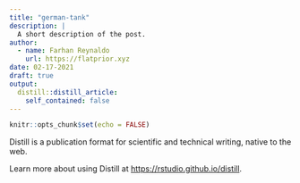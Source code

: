 ```yaml
---
title: "german-tank"
description: |
  A short description of the post.
author:
  - name: Farhan Reynaldo
    url: https://flatprior.xyz
date: 02-17-2021
draft: true
output:
  distill::distill_article:
    self_contained: false
---
```



```r
knitr::opts_chunk$set(echo = FALSE)
```

Distill is a publication format for scientific and technical writing, native to the web.

Learn more about using Distill at <https://rstudio.github.io/distill>.

